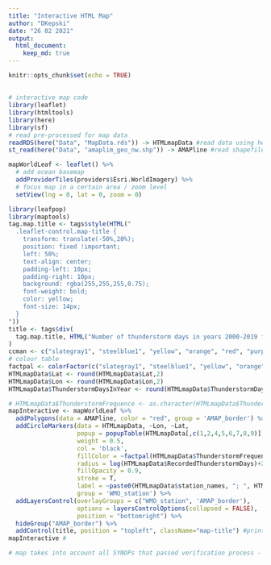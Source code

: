 ---
title: "Interactive HTML Map"
author: "DKepski"
date: "26 02 2021"
output: 
  html_document:
    keep_md: true
---

```{r setup, include=FALSE}
knitr::opts_chunk$set(echo = TRUE)
```

## 

```{r Imap, echo=FALSE, warning=FALSE, message=FALSE}
# interactive map code 
library(leaflet)
library(htmltools)
library(here)
library(sf)
# read pre-processed for map data
readRDS(here("Data", "MapData.rds")) -> HTMLmapData #read data using here library and its "relative" path 
st_read(here("Data", "amaplim_geo_nw.shp")) -> AMAPline #read shapefile (downloaded originally from: https://www.amap.no/work-area/document/868 )

mapWorldLeaf <- leaflet() %>%
  # add ocean basemap
  addProviderTiles(providers$Esri.WorldImagery) %>%
  # focus map in a certain area / zoom level
  setView(lng = 0, lat = 0, zoom = 0)

library(leafpop)
library(maptools)
tag.map.title <- tags$style(HTML("
  .leaflet-control.map-title { 
    transform: translate(-50%,20%);
    position: fixed !important;
    left: 50%;
    text-align: center;
    padding-left: 10px; 
    padding-right: 10px; 
    background: rgba(255,255,255,0.75);
    font-weight: bold;
    color: yellow;
    font-size: 14px;
  }
"))
title <- tags$div(
  tag.map.title, HTML("Number of thunderstorm days in years 2000-2019 from SYNOPs")
)  
ccman <- c("slategray1", "steelblue1", "yellow", "orange", "red", "purple")
# colour table 
factpal <- colorFactor(c("slategray1", "steelblue1", "yellow", "orange", "red", "purple"), HTMLmapData$ThunderstormFrequence)
HTMLmapData$Lat <- round(HTMLmapData$Lat,2)
HTMLmapData$Lon <- round(HTMLmapData$Lon,2)
HTMLmapData$ThunderstormDaysInYear <- round(HTMLmapData$ThunderstormDaysInYear,2)

# HTMLmapData$ThunderstormFrequence <- as.character(HTMLmapData$ThunderstormFrequence)
mapInteractive <- mapWorldLeaf %>%
  addPolygons(data = AMAPline, color = "red", group = 'AMAP_border') %>%
  addCircleMarkers(data = HTMLmapData, ~Lon, ~Lat, 
                   popup = popupTable(HTMLmapData[,c(1,2,4,5,6,7,8,9)]), #not working now - popup Table data 
                   weight = 0.5,
                   col = 'black',
                   fillColor = ~factpal(HTMLmapData$ThunderstormFrequence),
                   radius = log(HTMLmapData$RecordedThunderstormDays)+2.5, #+2.5 to avoid too small siz of points on map; log to avoid to too large points 
                   fillOpacity = 0.9,
                   stroke = T,
                   label = ~paste0(HTMLmapData$station_names, "; ", HTMLmapData$ThunderstormDaysInYear),
                   group = 'WMO_station') %>%
  addLayersControl(overlayGroups = c("WMO_station", 'AMAP_border'),
                   options = layersControlOptions(collapsed = FALSE),
                   position = "bottomright") %>%
  hideGroup("AMAP_border") %>%
  addControl(title, position = "topleft", className="map-title") #print title at top 
mapInteractive # 

# map takes into account all SYNOPs that passed verification process - including highly doubtful Antactica cases!
```
